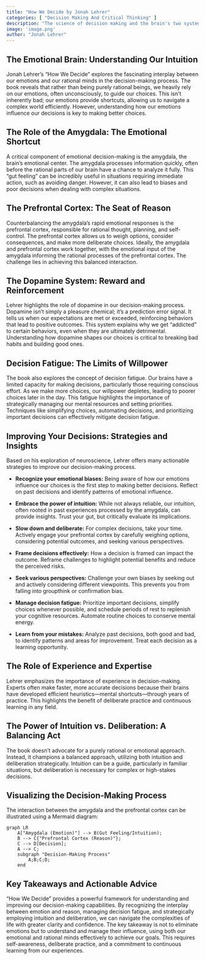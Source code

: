 ```yaml
---
title: "How We Decide by Jonah Lehrer"
categories: [ "Decision Making And Critical Thinking" ]
description: "The science of decision making and the brain's two systems"
image: 'image.png'
author: "Jonah Lehrer"
---
```

## The Emotional Brain:  Understanding Our Intuition

Jonah Lehrer's "How We Decide" explores the fascinating interplay between our emotions and our rational minds in the decision-making process. The book reveals that rather than being purely rational beings, we heavily rely on our emotions, often unconsciously, to guide our choices. This isn't inherently bad; our emotions provide shortcuts, allowing us to navigate a complex world efficiently. However, understanding how our emotions influence our decisions is key to making better choices.


## The Role of the Amygdala: The Emotional Shortcut

A critical component of emotional decision-making is the amygdala, the brain's emotional center. The amygdala processes information quickly, often before the rational parts of our brain have a chance to analyze it fully. This "gut feeling" can be incredibly useful in situations requiring immediate action, such as avoiding danger. However, it can also lead to biases and poor decisions when dealing with complex situations.


## The Prefrontal Cortex:  The Seat of Reason

Counterbalancing the amygdala's rapid emotional responses is the prefrontal cortex, responsible for rational thought, planning, and self-control.  The prefrontal cortex allows us to weigh options, consider consequences, and make more deliberate choices.  Ideally, the amygdala and prefrontal cortex work together, with the emotional input of the amygdala informing the rational processes of the prefrontal cortex.  The challenge lies in achieving this balanced interaction.


##  The Dopamine System:  Reward and Reinforcement

Lehrer highlights the role of dopamine in our decision-making process. Dopamine isn't simply a pleasure chemical; it's a prediction error signal.  It tells us when our expectations are met or exceeded, reinforcing behaviors that lead to positive outcomes.  This system explains why we get "addicted" to certain behaviors, even when they are ultimately detrimental.  Understanding how dopamine shapes our choices is critical to breaking bad habits and building good ones.


##  Decision Fatigue: The Limits of Willpower

The book also explores the concept of decision fatigue.  Our brains have a limited capacity for making decisions, particularly those requiring conscious effort. As we make more choices, our willpower depletes, leading to poorer choices later in the day. This fatigue highlights the importance of strategically managing our mental resources and setting priorities.  Techniques like simplifying choices, automating decisions, and prioritizing important decisions can effectively mitigate decision fatigue.


## Improving Your Decisions: Strategies and Insights

Based on his exploration of neuroscience, Lehrer offers many actionable strategies to improve our decision-making process.

* **Recognize your emotional biases:**  Being aware of how our emotions influence our choices is the first step to making better decisions. Reflect on past decisions and identify patterns of emotional influence.

* **Embrace the power of intuition:** While not always reliable, our intuition, often rooted in past experiences processed by the amygdala, can provide insights. Trust your gut, but critically evaluate its implications.

* **Slow down and deliberate:**  For complex decisions, take your time.  Actively engage your prefrontal cortex by carefully weighing options, considering potential outcomes, and seeking various perspectives.

* **Frame decisions effectively:** How a decision is framed can impact the outcome. Reframe challenges to highlight potential benefits and reduce the perceived risks.

* **Seek various perspectives:**  Challenge your own biases by seeking out and actively considering different viewpoints.  This prevents you from falling into groupthink or confirmation bias.

* **Manage decision fatigue:**  Prioritize important decisions, simplify choices whenever possible, and schedule periods of rest to replenish your cognitive resources.   Automate routine choices to conserve mental energy.

* **Learn from your mistakes:**  Analyze past decisions, both good and bad, to identify patterns and areas for improvement.   Treat each decision as a learning opportunity.


##  The Role of Experience and Expertise

Lehrer emphasizes the importance of experience in decision-making. Experts often make faster, more accurate decisions because their brains have developed efficient heuristics—mental shortcuts—through years of practice. This highlights the benefit of deliberate practice and continuous learning in any field.


##  The Power of Intuition vs. Deliberation:  A Balancing Act

The book doesn't advocate for a purely rational or emotional approach. Instead, it champions a balanced approach, utilizing both intuition and deliberation strategically.  Intuition can be a guide, particularly in familiar situations, but deliberation is necessary for complex or high-stakes decisions.


##  Visualizing the Decision-Making Process

The interaction between the amygdala and the prefrontal cortex can be illustrated using a Mermaid diagram:

```mermaid
graph LR
    A["Amygdala (Emotion)"] --> B(Gut Feeling/Intuition);
    B --> C{"Prefrontal Cortex (Reason)"};
    C --> D[Decision];
    A --> C;
    subgraph "Decision-Making Process"
        A;B;C;D;
    end
```


##  Key Takeaways and Actionable Advice

"How We Decide" provides a powerful framework for understanding and improving our decision-making capabilities. By recognizing the interplay between emotion and reason, managing decision fatigue, and strategically employing intuition and deliberation, we can navigate the complexities of life with greater clarity and confidence.  The key takeaway is not to eliminate emotions but to understand and manage their influence, using both our emotional and rational minds effectively to achieve our goals.  This requires self-awareness, deliberate practice, and a commitment to continuous learning from our experiences.

